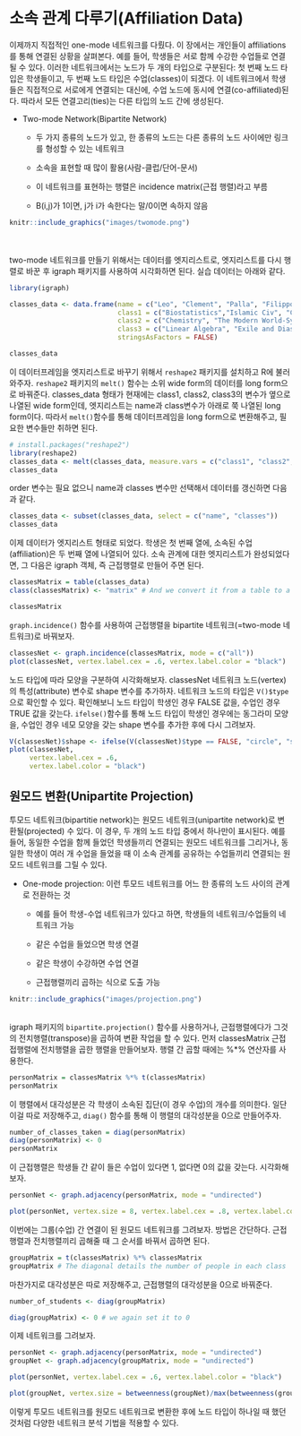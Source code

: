 # 소속 관계 다루기(Affiliation Data)

이제까지 직접적인 one-mode 네트워크를 다뤘다. 이 장에서는 개인들이 affiliations를 통해 연결된 상황을 살펴본다. 예를 들어, 학생들은 서로 함께 수강한 수업들로 연결될 수 있다. 이러한 네트워크에서는 노드가 두 개의 타입으로 구분된다: 첫 번째 노드 타입은 학생들이고, 두 번째 노드 타입은 수업(classes)이 되겠다. 이 네트워크에서 학생들은 직접적으로 서로에게 연결되는 대신에, 수업 노드에 동시에 연결(co-affiliated)된다. 따라서 모든 연결고리(ties)는 다른 타입의 노드 간에 생성된다.  

* Two-mode Network(Bipartite Network)

  - 두 가지 종류의 노드가 있고, 한 종류의 노드는 다른 종류의 노드 사이에만 링크를 형성할 수 있는 네트워크
  
  - 소속을 표현할 때 많이 활용(사람-클럽/단어-문서)  
  
  - 이 네트워크를 표현하는 행렬은 incidence matrix(근접 행렬)라고 부름
  
  - B(i,j)가 1이면, j가 i가 속한다는 말/0이면 속하지 않음
  
  
```r
knitr::include_graphics("images/twomode.png")
```
  
  
<br/>  
two-mode 네트워크를 만들기 위해서는 데이터를 엣지리스트로, 엣지리스트를 다시 행렬로 바꾼 후 igraph 패키지를 사용하여 시각화하면 된다. 실습 데이터는 아래와 같다. 

```r

library(igraph)

classes_data <- data.frame(name = c("Leo", "Clement", "Palla", "Filippo"), 
                           class1 = c("Biostatistics","Islamic Civ", "Calc 1", "Linear Algebra"), 
                           class2 = c("Chemistry", "The Modern World-System", "Calc 2", "Social Networks"), 
                           class3 = c("Linear Algebra", "Exile and Diaspora", "Linear Algebra", "The Modern World-System"), 
                           stringsAsFactors = FALSE)

classes_data
```


이 데이터프레임을 엣지리스트로 바꾸기 위해서 `reshape2` 패키지를 설치하고 R에 불러와주자. `reshape2` 패키지의 `melt()` 함수는 소위 wide form의 데이터를 long form으로 바꿔준다. classes_data 형태가 현재에는 class1, class2, class3의 변수가 옆으로 나열된 wide form인데, 엣지리스트는 name과 class변수가 아래로 쭉 나열된 long form이다. 따라서 `melt()`함수를 통해 데이터프레임을 long form으로 변환해주고, 필요한 변수들만 취하면 된다. 


```r

# install.packages("reshape2")
library(reshape2)
classes_data <- melt(classes_data, measure.vars = c("class1", "class2","class3"), value.name = "classes", variable.name = "order")
classes_data
```

order 변수는 필요 없으니 name과 classes 변수만 선택해서 데이터를 갱신하면 다음과 같다. 

```r

classes_data <- subset(classes_data, select = c("name", "classes"))
classes_data
```

이제 데이터가 엣지리스트 형태로 되었다. 학생은 첫 번째 열에, 소속된 수업(affiliation)은 두 번째 열에 나열되어 있다. 소속 관계에 대한 엣지리스트가 완성되었다면, 그 다음은 igraph 객체, 즉 근접행렬로 만들어 주면 된다.  

```r

classesMatrix = table(classes_data)
class(classesMatrix) <- "matrix" # And we convert it from a table to a matrix

classesMatrix
```

`graph.incidence()` 함수를 사용하여 근접행렬을 bipartite 네트워크(=two-mode 네트워크)로 바꿔보자.


```r

classesNet <- graph.incidence(classesMatrix, mode = c("all"))
plot(classesNet, vertex.label.cex = .6, vertex.label.color = "black")

```


노드 타입에 따라 모양을 구분하여 시각화해보자. classesNet 네트워크 노드(vertex)의 특성(attribute) 변수로 shape 변수를 추가하자. 네트워크 노드의 타입은 `V()$type`으로 확인할 수 있다. 확인해보니 노드 타입이 학생인 경우 FALSE 값을, 수업인 경우 TRUE 값을 갖는다. `ifelse()`함수를 통해 노드 타입이 학생인 경우에는 동그라미 모양을, 수업인 경우 네모 모양을 갖는 shape 변수를 추가한 후에 다시 그려보자. 

```r

V(classesNet)$shape <- ifelse(V(classesNet)$type == FALSE, "circle", "square")
plot(classesNet, 
     vertex.label.cex = .6, 
     vertex.label.color = "black")
```


## 원모드 변환(Unipartite Projection)

투모드 네트워크(bipartitie network)는 원모드 네트워크(unipartite network)로 변환될(projected) 수 있다. 이 경우, 두 개의 노드 타입 중에서 하나만이 표시된다. 예를 들어, 동일한 수업을 함께 들었던 학생들끼리 연결되는 원모드 네트워크를 그리거나, 동일한 학생이 여러 개 수업을 들었을 때 이 소속 관계를 공유하는 수업들끼리 연결되는 원모드 네트워크를 그릴 수 있다. 

* One-mode projection: 이런 투모드 네트워크를 어느 한 종류의 노드 사이의 관계로 전환하는 것

  - 예를 들어 학생-수업 네트워크가 있다고 하면, 학생들의 네트워크/수업들의 네트워크 가능 
  
  - 같은 수업을 들었으면 학생 연결
  
  - 같은 학생이 수강하면 수업 연결
  
  - 근접행렬끼리 곱하는 식으로 도출 가능
  
```r
knitr::include_graphics("images/projection.png")
```
  
<br/>
igraph 패키지의 `bipartite.projection()` 함수를 사용하거나, 근접행렬에다가 그것의 전치행렬(transpose)을 곱하여 변환 작업을 할 수 있다. 먼저 classesMatrix 근접접행렬에 전치행렬을 곱한 행렬을 만들어보자. 행렬 간 곱할 때에는 %*% 연산자를 사용한다. 

```r
personMatrix = classesMatrix %*% t(classesMatrix) 
personMatrix
```


이 행렬에서 대각성분은 각 학생이 소속된 집단(이 경우 수업)의 개수를 의미한다. 일단 이걸 따로 저장해주고, `diag()` 함수를 통해 이 행렬의 대각성분을 0으로 만들어주자. 


```r
number_of_classes_taken = diag(personMatrix)
diag(personMatrix) <- 0 
personMatrix

```

이 근접행렬은 학생들 간 같이 들은 수업이 있다면 1, 없다면 0의 값을 갖는다. 시각화해보자. 

```r

personNet <- graph.adjacency(personMatrix, mode = "undirected")

plot(personNet, vertex.size = 8, vertex.label.cex = .8, vertex.label.color = "black")

```

이번에는 그룹(수업) 간 연결이 된 원모드 네트워크를 그려보자. 방법은 간단하다. 근접행렬과 전치행렬끼리 곱해줄 때 그 순서를 바꿔서 곱하면 된다. 

```r
groupMatrix = t(classesMatrix) %*% classesMatrix
groupMatrix # The diagonal details the number of people in each class

```

마찬가지로 대각성분은 따로 저장해주고, 근접행렬의 대각성분을 0으로 바꿔준다. 

```r
number_of_students <- diag(groupMatrix)

diag(groupMatrix) <- 0 # we again set it to 0
```


이제 네트워크를 그려보자. 


```r

personNet <- graph.adjacency(personMatrix, mode = "undirected")
groupNet <- graph.adjacency(groupMatrix, mode = "undirected")

plot(personNet, vertex.label.cex = .6, vertex.label.color = "black")

```

```r

plot(groupNet, vertex.size = betweenness(groupNet)/max(betweenness(groupNet)) * 10, vertex.label.cex = .6, vertex.label.color = "black")
```


이렇게 투모드 네트워크를 원모드 네트워크로 변환한 후에 노드 타입이 하나일 때 했던 것처럼 다양한 네트워크 분석 기법을 적용할 수 있다. 



